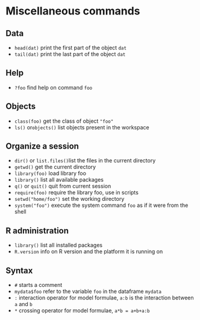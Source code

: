 # Miscellaneous commands

## Data

- `head(dat)` print the first part of the object `dat`
- `tail(dat)` print the last part of the object `dat`


## Help

- `?foo` find help on command `foo`

## Objects

- `class(foo)` get the class of object `"foo"`
- `ls()` or`objects()` list objects present in the workspace

## Organize a session

- `dir()` or `list.files()`list the files in the current directory
- `getwd()` get the current directory
- `library(foo)` load library foo
- `library()` list all available packages
- `q()` or `quit()` quit from current session
- `require(foo)` require the library foo, use in scripts
- `setwd("home/foo")` set the working directory
- `system("foo")` execute the system command `foo` as if it were from the shell


## R administration

- `library()` list all installed packages
- `R.version` info on R version and the platform it is running on


## Syntax

- `#` starts a comment
- `mydata$foo` refer to the variable `foo` in the dataframe `mydata`
- `:` interaction operator for model formulae, `a:b` is the interaction between `a` and `b`
- `*` crossing operator for model formulae, `a*b = a+b+a:b`








